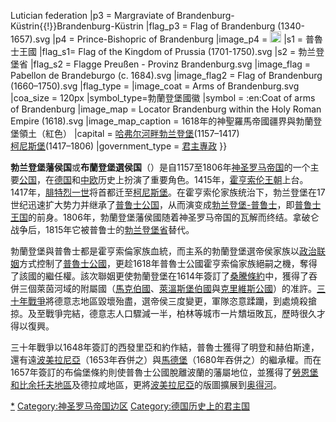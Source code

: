 {{Expand language|en}}
{{unreferenced|time=2018-07-25T05:05:15+00:00}}
{{Infobox Former Country
|native_name = Mark/Markgrafschaft Brandenburg
|conventional_long_name = 布蘭登堡選侯国
|common_name = 布蘭登堡
|continent = [[Europe|Europe]]
|region = Central Europe
|country = [[神聖羅馬帝國|神聖羅馬帝國]]
|status=[[State_union|State union]]
|status_text= 與[[普魯士公國|普魯士公國]][[共主邦聯|共主邦聯]](1417–1806)
|era=[[中世紀|中世紀]]<br/>[[近世|近世]]

|year_start = 1157年
|year_end = 1806年
|date_start = 
|date_end = 
|event_start = 
|event_end   = 
|event1      = 
|date_event1 = 
|p1           = 诺德马克
|p2           = Lutici{{!}}Lutician federation
|p3           = Margraviate of Brandenburg-Küstrin{{!}}Brandenburg-Küstrin
|flag_p3      = Flag of Brandenburg (1340-1657).svg
|p4           = Prince-Bishopric of Brandenburg
|image_p4     = [[File:CoA_Brandenburg_Diocese.svg|18px]]
|s1 = 普魯士王國
|flag_s1= Flag of the Kingdom of Prussia (1701-1750).svg
|s2          = 勃兰登堡省
|flag_s2     = Flagge Preußen - Provinz Brandenburg.svg
|image_flag   = Pabellon de Brandeburgo (c. 1684).svg
|image_flag2  = Flag of Brandenburg (1660–1750).svg
|flag_type    = 
|image_coat   = Arms of Brandenburg.svg
|coa_size = 120px
|symbol_type=勃蘭登堡國徽
|symbol = :en:Coat of arms of Brandenburg
|image_map = Locator Brandenburg within the Holy Roman Empire (1618).svg
|image_map_caption = 1618年的神聖羅馬帝國疆界與勃蘭登堡領土（紅色）
|capital = [[哈弗尔河畔勃兰登堡|哈弗尔河畔勃兰登堡]](1157–1417)<br>[[柯尼斯堡|柯尼斯堡]](1417–1806)
|government_type = [[君主專政|君主專政]]
}}

'''勃兰登堡藩侯国'''或'''布蘭登堡選侯国'''（{{lang-de|Markgrafschaft Brandenburg}}）是自1157至1806年[[神圣罗马帝国|神圣罗马帝国]]的一个主要[[亲王国|公国]]，在[[德国|德国]]和[[中欧|中欧]]历史上扮演了重要角色。1415年，[[霍亨索伦王朝|霍亨索伦王朝]]上台。1417年，[[腓特烈一世_(勃兰登堡)|腓特烈一世]]将首都迁至[[柯尼斯堡|柯尼斯堡]]。在霍亨索伦家族统治下，勃兰登堡在17世纪迅速扩大势力并继承了[[普鲁士公国|普鲁士公国]]，从而演变成[[勃兰登堡-普鲁士|勃兰登堡-普鲁士]]，即[[普鲁士王国|普鲁士王国]]的前身。1806年，勃蘭登堡藩侯國随着神圣罗马帝国的瓦解而终结。拿破仑战争后，1815年它被普鲁士的[[勃兰登堡省|勃兰登堡省]]替代。

勃蘭登堡與普魯士都是霍亨索倫家族血統，而主系的勃蘭登堡選帝侯家族以[[政治联姻|政治联姻]]方式控制了[[普魯士公國|普魯士公國]]，更趁1618年普魯士公國霍亨索倫家族絕嗣之機，奪得了該國的繼任權。該次聯姻更使勃蘭登堡在1614年簽訂了[[桑騰條約|桑騰條約]]中，獲得了吞併三個萊茵河域的附屬國（[[馬克伯國|馬克伯國]]、[[萊溫斯堡伯國|萊溫斯堡伯國]]與[[克里維斯公國|克里維斯公國]]）的准許。[[三十年戰爭|三十年戰爭]]將德意志地區毀壞殆盡，選帝侯三度變更，軍隊恣意蹂躪，到處燒殺搶掠。及至戰爭完結，德意志人口驟減一半，柏林等城市一片穨垣敗瓦，歷時很久才得以復興。

三十年戰爭以1648年簽訂的西發里亞和約作結，普魯士獲得了明登和赫伯斯達，還有遠[[波美拉尼亞|波美拉尼亞]]（1653年吞併之）與[[馬德堡|馬德堡]]（1680年吞併之）的繼承權。而在1657年簽訂的布倫堡條約則使普魯士公國脫離波蘭的藩屬地位，並獲得了[[勞恩堡和比余托夫地區|勞恩堡和比余托夫地區]]及德拉咸地區，更將[[波美拉尼亞|波美拉尼亞]]的版圖擴展到[[奥得河|奥得河]]。
{{選帝侯}}
{{上萨克森行政圈}}

[[Category:勃兰登堡侯国|*]]
[[Category:神圣罗马帝国边区|Category:神圣罗马帝国边区]]
[[Category:德国历史上的君主国|Category:德国历史上的君主国]]